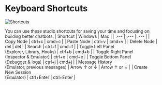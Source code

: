 # Keyboard Shortcuts

![Shortcuts](/content/shortcuts-cover.png)

You can use these studio shortcuts for saving your time and focusing on building better chatbots.
| Shortcut | Windows | Mac |
| :--- | :--- | :--- |
| Copy Node | ctrl+c | cmd+c |
| Paste Node | ctrl+v | cmd+v |
| Delete Node | del | del |
| Search | ctrl+f | cmd+f |
| Toggle Left Panel <br /> (Explorer, Library, Hooks) | ctrl+b | cmd+b |
| Toggle Right Panel <br /> (Inspector & Emulator) | ctrl+e | cmd+e |
| Toggle Bottom Panel <br /> (Debugger & logs) | ctrl+j | cmd+j |
| Message History <br /> (Emulator, previous messages) | Arrow ↑ or ↓ | Arrow ↑ or ↓ |
| Create New Session <br /> (Emulator) | ctrl+Enter | ctrl+Enter |
